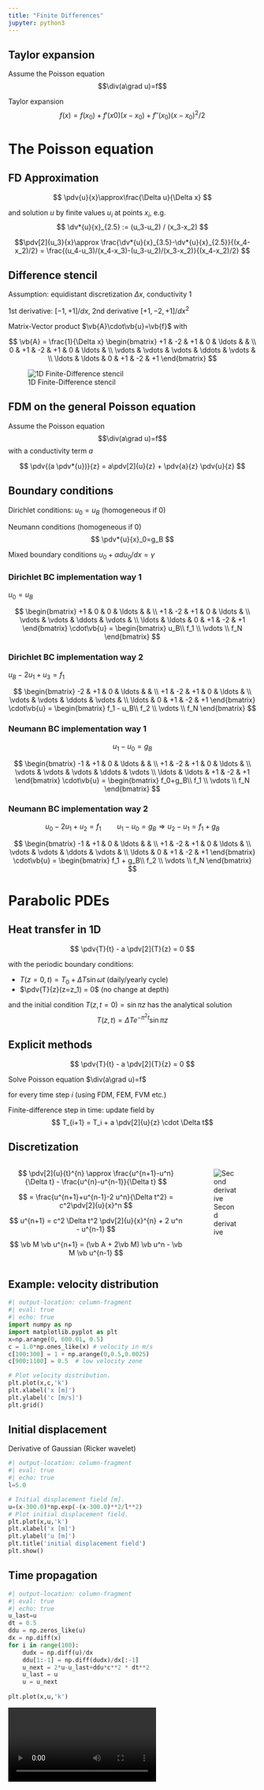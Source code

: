 ```yaml
---
title: "Finite Differences"
jupyter: python3
---
```


## Taylor expansion
Assume the Poisson equation $$\div(a\grad u)=f$$

Taylor expansion $$f(x)=f(x_0)+f'(x0)(x-x_0)+f''(x_0)(x-x_0)^2/2$$

# The Poisson equation
## FD Approximation

:::{.callout-tip icon="false" title="Approximate derivative operators by differences"} 
$$ \pdv{u}{x}\approx\frac{\Delta u}{\Delta x} $$
:::
and solution $u$ by finite values $u_i$ at points $x_i$, e.g.
$$ \dv*{u}{x}_{2.5} := (u_3-u_2) / (x_3-x_2) $$

<!-- $$ \dv*[2]{u}{x}_{3} :=   -->
$$\pdv[2]{u_3}{x}\approx 
\frac{\dv*{u}{x}_{3.5}-\dv*{u}{x}_{2.5}}{(x_4-x_2)/2} 
= \frac{(u_4-u_3)/(x_4-x_3)-(u_3-u_2)/(x_3-x_2)}{(x_4-x_2)/2} $$

## Difference stencil 
Assumption: equidistant discretization $\Delta x$, conductivity 1

1st derivative: $[-1, +1] / dx$, 2nd derivative $[+1, -2, +1] / dx^2$

Matrix-Vector product $\vb{A}\cdot\vb{u}=\vb{f}$ with

$$ \vb{A} = \frac{1}{\Delta x} \begin{bmatrix}   
+1 & -2 & +1 & 0 & \ldots & &  \\
0 & +1 & -2 & +1 & 0 & \ldots & \\
\vdots & \vdots & \vdots & \ddots & \vdots &  \\
\ldots & \ldots & 0 & +1 & -2 & +1
\end{bmatrix}  $$

![1D Finite-Difference stencil](pics/fd1dstencil.svg)

## FDM on the general Poisson equation
Assume the Poisson equation $$\div(a\grad u)=f$$ with a conductivity term $a$

$$ \pdv{(a \pdv*{u})}{z} = a\pdv[2]{u}{z} + \pdv{a}{z} \pdv{u}{z}  $$

## Boundary conditions

Dirichlet conditions: $u_0=u_B$ (homogeneous if 0)

Neumann conditions (homogeneous if 0)
$$ \pdv*{u}{x}_0=g_B $$

Mixed boundary conditions $u_0+\alpha du_0/dx=\gamma$

### Dirichlet BC implementation way 1
$u_0 = u_B$

$$ \begin{bmatrix}   
+1 & 0 & 0 & \ldots & &  \\
+1 & -2 & +1 & 0 & \ldots & \\
\vdots & \vdots & \ddots & \vdots &  \\
\ldots & \ldots & 0 & +1 & -2 & +1
\end{bmatrix} \cdot\vb{u} = 
\begin{bmatrix} u_B\\ f_1 \\ \vdots \\ f_N \end{bmatrix}  $$

### Dirichlet BC implementation way 2
$u_B - 2 u_1 + u_3 = f_1$

$$ \begin{bmatrix}   
-2 & +1 & 0 & \ldots & &  \\
+1 & -2 & +1 & 0 & \ldots & \\
\vdots & \vdots & \ddots & \vdots &  \\
\ldots & 0 & +1 & -2 & +1
\end{bmatrix} \cdot\vb{u} = 
\begin{bmatrix} f_1 - u_B\\ f_2 \\ \vdots \\ f_N \end{bmatrix} $$

### Neumann BC implementation way 1
$$ u_1 - u_0 = g_B$$ 

$$ \begin{bmatrix}   
-1 & +1 & 0 & \ldots & &  \\
+1 & -2 & +1 & 0 & \ldots & \\
\vdots & \vdots & \vdots & \ddots & \vdots \\
\ldots & \ldots & +1 & -2 & +1
\end{bmatrix} \cdot\vb{u} = 
\begin{bmatrix} f_0+g_B\\ f_1 \\ \vdots \\ f_N \end{bmatrix}  $$

### Neumann BC implementation way 2
$$u_0 - 2 u_1+u_2 = f_1 \qquad u_1 - u_0 = g_B \Rightarrow u_2-u_1=f_1+g_B $$ 
<!-- $-u_1 + u_2 = f_1 - g_B$ -->

$$ \begin{bmatrix}   
-1 & +1 & 0 & \ldots & &  \\
+1 & -2 & +1 & 0 & \ldots & \\
\vdots & \vdots & \ddots & \vdots &  \\
\ldots & 0 & +1 & -2 & +1
\end{bmatrix} \cdot\vb{u} = 
\begin{bmatrix} f_1 + g_B\\ f_2 \\ \vdots \\ f_N \end{bmatrix} $$

# Parabolic PDEs

## Heat transfer in 1D
$$ \pdv{T}{t} - a \pdv[2]{T}{z} = 0 $$

with the periodic boundary conditions:

* $T(z=0,t)=T_0 + \Delta T \sin \omega t$ (daily/yearly cycle)
* $\pdv{T}{z}(z=z_1) = 0$ (no change at depth)

and the initial condition $T(z, t=0)=\sin \pi z$ has the analytical solution
$$ T(z, t) = \Delta T e^{-\pi^2 t} \sin \pi z $$

## Explicit methods

$$ \pdv{T}{t} - a \pdv[2]{T}{z} = 0 $$

Solve Poisson equation $\div(a\grad u)=f$ 

for every time step $i$ (using FDM, FEM, FVM etc.)

Finite-difference step in time: update field by 
$$ T_{i+1} = T_i + a \pdv[2]{u}{z} \cdot \Delta t$$



## Discretization

:::: {.columns}
::: {.column}
$$ \pdv[2]{u}{t}^{n} \approx \frac{u^{n+1}-u^n}{\Delta t} - \frac{u^{n}-u^{n-1}}{\Delta t}
$$

$$ = \frac{u^{n+1}+u^{n-1}-2 u^n}{\Delta t^2} = c^2\pdv[2]{u}{x}^n $$


$$ u^{n+1} = c^2 \Delta t^2 \pdv[2]{u}{x}^{n} + 2 u^n - u^{n-1} $$

<!-- \frac{1}{\Delta t}  -->

$$ \vb M \vb u^{n+1} = (\vb A + 2\vb M) \vb u^n - \vb M \vb u^{n-1} $$ 
:::
::: {.column}
![Second derivative](pics/dtsecond.svg)
:::
::::

## Example: velocity distribution

```python
#| output-location: column-fragment
#| eval: true
#| echo: true
import numpy as np
import matplotlib.pyplot as plt
x=np.arange(0, 600.01, 0.5)
c = 1.0*np.ones_like(x) # velocity in m/s
c[100:300] = 1 + np.arange(0,0.5,0.0025) 
c[900:1100] = 0.5  # low velocity zone

# Plot velocity distribution.
plt.plot(x,c,'k')
plt.xlabel('x [m]')
plt.ylabel('c [m/s]')
plt.grid()
```


## Initial displacement

Derivative of Gaussian (Ricker wavelet)
```python
#| output-location: column-fragment
#| eval: true
#| echo: true
l=5.0

# Initial displacement field [m].
u=(x-300.0)*np.exp(-(x-300.0)**2/l**2) 
# Plot initial displacement field.
plt.plot(x,u,'k')
plt.xlabel('x [m]')
plt.ylabel('u [m]')
plt.title('initial displacement field')
plt.show()
```

## Time propagation

```python
#| output-location: column-fragment
#| eval: true
#| echo: true
u_last=u
dt = 0.5
ddu = np.zeros_like(u)
dx = np.diff(x)
for i in range(100):
    dudx = np.diff(u)/dx
    ddu[1:-1] = np.diff(dudx)/dx[:-1]
    u_next = 2*u-u_last+ddu*c**2 * dt**2 
    u_last = u
    u = u_next
  
plt.plot(x,u,'k')
```

<video autoplay="true" loop="true">
<source src="notebooks/wave.mp4"> 
</video>
<!-- <video data-autoplay src="notebooks/wave.mp4"></video> -->
<!-- {{< video notebooks/wave.mp4 video="true">}} -->

